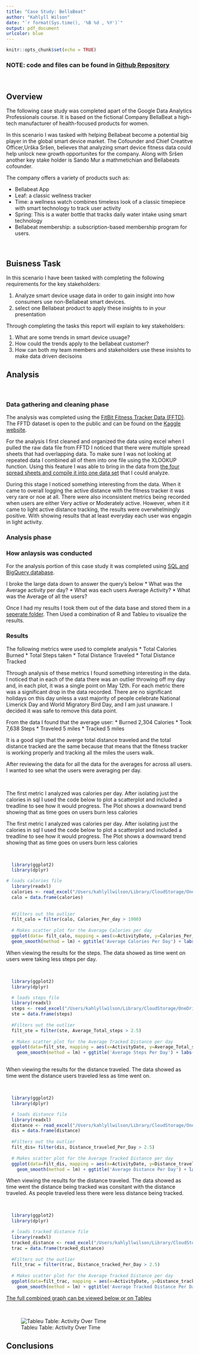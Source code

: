 ```yaml
---
title: "Case Study: BellaBeat"
author: "Kahlyll Wilson"
date: "`r format(Sys.time(), '%B %d , %Y')`"
output: pdf_document
urlcolor: blue
---
```


```r
knitr::opts_chunk$set(echo = TRUE)
```

### NOTE: code and files can be found in [Github Repository](https://github.com/Kwilso3412/Case_Study_BellaBeat)

<!----adds a blank page to make it more readable when converted to PDF --->
<p>&nbsp;</p>


## Overview

The following case study was completed apart of the Google Data Analytics Professionals course. It is based on the fictional Company BellaBeat a high-tech manufacturer of health-focused products for women. 

In this scenario I was tasked with helping Bellabeat become a potential big player in the global smart device market. The Cofounder and Chief Creatitve Officer,Urška Sršen, believes that analyzing smart device fitness data could help unlock new growth opportunites for the company. Along with Sršen another key stake holder is Sando Mur a mathmetichian and Bellabeats cofounder. 

The company offers a variety of products such as:

* Bellabeat App
* Leaf: a classic wellness tracker
* Time: a wellness watch combines timeless look of a classic timepiece with smart technology
to track user activity
* Spring: This is a water bottle that tracks daily water intake using smart technology
* Bellabeat membership: a subscription-based membership program for users.

<!----adds a blank line to make it more readable when converted to PDF --->
<p>&nbsp;</p>

## Buisness Task


In this scenario I have been tasked with completing the following requirements for the key stakeholders:

1. Analyze smart device usage data in order to gain insight into how consumers use non-Bellabeat smart devices.
2. select one Bellabeat product to apply these insights to in your presentation

Through completing the tasks this report will explain to key stakeholders:

1. What are some trends in smart device usuage?
2. How could the trends apply to the bellabeat customer?
3. How can both my team members and stakeholders use these insishts to make data driven decisoins

<!----adds a blank page to make it more readable when converted to PDF --->
\newpage

## Analysis

<!----adds a blank page to make it more readable when converted to PDF --->
<p>&nbsp;</p>

### Data gathering and cleaning phase
The analysis was completed using the [FitBit Fitness Tracker Data (FFTD)](https://www.kaggle.com/datasets/arashnic/fitbit). The FFTD dataset is open to the public and can be found on the [Kaggle website](https://www.kaggle.com/#). 

For the analysis I first cleaned and organized the data using excel when I pulled the raw data file from FFTD I noticed that there were multiple spread sheets that had overlapping data. To make sure I was not looking at repeated data I combined all of them into one file using the XLOOKUP function. Using this feature I was able to bring in the data from [the four spread sheets and compile it into one data set](https://github.com/Kwilso3412/Case_Study_BellaBeat/tree/main/FitBit%20Tracker%20data) that I could analyze. 

During this stage I noticed something interesting from the data. When it came to overall logging the active distance with the fitness tracker it was very rare or noe at all. There were also inconsistent metrics being recorded when users are either Very active or Moderately active. However, when it it came to light active distance tracking, the results were overwhelmingly positive. With showing results that at least everyday each user was engagin in light activity. 


### Analysis phase

### How anlaysis was conducted

For the analysis portion of this case study it was completed using [SQL and BigQuery database](https://github.com/Kwilso3412/Case_Study_BellaBeat/tree/main/SQL%20Query%20Code). 

I broke the large data down to answer the query's below 
  * What was the Average activity per day?
  * What was each users Average Activity?
  * What was the Average of all the users?
  
Once I had my results I took them out of the data base and stored them in a [seperate folder](https://github.com/Kwilso3412/Case_Study_BellaBeat/tree/main/SQL%20Query%20Code/Results). Then Used a combination of R and Tableu to visualize the results. 

### Results 

The following metrics were used to complete analysis
  * Total Calories Burned
  * Total Steps taken
  * Total Distance Traveled
  * Total Distance Tracked

Through analysis of these metrics I found something interesting in the data. I noticed that in each of the data there was an outlier throwing off my day and, in each plot, it was a single point on May 12th. For each metric there was a significant drop in the data recorded. There are no significant holidays on this day unless a vast majority of people celebrate National Limerick Day and World Migratory Bird Day, and I am just unaware. I decided it was safe to remove this data point. 

From the data I found that the average user:
  * Burned 2,304 Calories
  * Took 7,638 Steps
  * Traveled 5 miles
  * Tracked 5 miles 

It is a good sign that the averge total distance traveled and the total distance tracked are the same because that means that the fitness tracker is working properly and tracking all the miles the users walk. 

After reviewing the data for all the data for the averages for across all users. I wanted to see what the users were averaging per day. 

<!----adds a blank page to make it more readable when converted to PDF --->
<p>&nbsp;</p>

The first metric I analyzed was calories per day. After isolating just the calories in sql I used the code below to plot a scatterplot and included a treadline to see how it would progress. The Plot shows a downward trend showing that as time goes on users burn less calories

<!----adds a blank page to make it more readable when converted to PDF --->
\newpage

The first metric I analyzed was calories per day. After isolating just the calories in sql I used the code below to plot a scatterplot and included a treadline to see how it would progress. The Plot shows a downward trend showing that as time goes on users burn less calories

<!----adds a blank page to make it more readable when converted to PDF --->
<p>&nbsp;</p>

```r
  library(ggplot2)
  library(dplyr)

# loads calories file
  library(readxl)
  calories <- read_excel("/Users/kahlyllwilson/Library/CloudStorage/OneDrive-Personal/Desktop/Coding projects/R_Projects/Repository projects/Case_Study_Bellabeat/SQL Query Code/Results/Average Calories per day.xls")
  calo = data.frame(calories) 
  
    
  #Filters out the outlier
  filt_calo = filter(calo, Calories_Per_day > 1900) 
  
  # Makes scatter plot for the Average Calories per day
  ggplot(data= filt_calo, mapping = aes(x=ActivityDate, y=Calories_Per_day)) +geom_point() +
  geom_smooth(method = lm) + ggtitle('Average Calories Per Day') + labs(x = 'Day', y ='Calories')
```



<!----adds a blank page to make it more readable when converted to PDF --->
\newpage

When viewing the results for the steps. The data showed as time went on users were taking less steps per day. 

<!----adds a blank page to make it more readable when converted to PDF --->
<p>&nbsp;</p>


```r
  library(ggplot2)
  library(dplyr)

  # loads steps file 
  library(readxl)
  steps <- read_excel("/Users/kahlyllwilson/Library/CloudStorage/OneDrive-Personal/Desktop/Coding projects/R_Projects/Repository projects/Case_Study_Bellabeat/SQL Query Code/Results/Average steps per day.xls")
  ste = data.frame(steps)
  
  #Filters out the outlier
  filt_ste = filter(ste, Average_Total_steps > 2.5)
  
  # Makes scatter plot for the Average Tracked Distance per day
  ggplot(data=filt_ste, mapping = aes(x=ActivityDate, y=Average_Total_steps)) +geom_point() +
    geom_smooth(method = lm) + ggtitle('Average Steps Per Day') + labs(x = 'Day', y ='Steps')
  
```

<!----adds a blank page to make it more readable when converted to PDF --->
\newpage

When viewing the results for the distance traveled. The data showed as time went the distance users traveled less as time went on. 

<!----adds a blank page to make it more readable when converted to PDF --->
<p>&nbsp;</p>

```r
  library(ggplot2)
  library(dplyr)

  # loads distance file
  library(readxl)
  distance <- read_excel("/Users/kahlyllwilson/Library/CloudStorage/OneDrive-Personal/Desktop/Coding projects/R_Projects/Repository projects/Case_Study_Bellabeat/SQL Query Code/Results/Average Distance Traveled.xls")
  dis = data.frame(distance)
  
  #Filters out the outlier
  filt_dis= filter(dis, Distance_traveled_Per_Day > 2.5) 
  
  # Makes scatter plot for the Average Tracked Distance per day
  ggplot(data=filt_dis, mapping = aes(x=ActivityDate, y=Distance_traveled_Per_Day)) +geom_point() +
    geom_smooth(method = lm) + ggtitle('Average Distance Per Day') + labs(x = 'Day', y ='Distance (mi)')

```

<!----adds a blank page to make it more readable when converted to PDF --->
\newpage

When viewing the results for the distance traveled. The data showed as time went the distance being tracked was consitant with the distance traveled. As people traveled less there were less distance being tracked.

<!----adds a blank page to make it more readable when converted to PDF --->
<p>&nbsp;</p>

```r
  library(ggplot2)
  library(dplyr)

  # loads tracked distance file
  library(readxl)
  tracked_distance <- read_excel("/Users/kahlyllwilson/Library/CloudStorage/OneDrive-Personal/Desktop/Coding projects/R_Projects/Repository projects/Case_Study_Bellabeat/SQL Query Code/Results/Average Distance Tracked.xls")
  trac = data.frame(tracked_distance)
  
  #Filters out the outlier
  filt_trac = filter(trac, Distance_tracked_Per_Day > 2.5) 
  
  # Makes scatter plot for the Average Tracked Distance per day
  ggplot(data=filt_trac, mapping = aes(x=ActivityDate, y=Distance_tracked_Per_Day)) +geom_point() +
    geom_smooth(method = lm) + ggtitle('Average Tracked Distance Per Day') + labs(x = 'Day', y ='Distance (mi)')


```

<!----adds a blank page to make it more readable when converted to PDF --->
\newpage

 [The full combined graph can be viewed below or on Tableu](https://public.tableau.com/views/CaseStudyBellaBeatFitnessTracker/Sheet1?:language=en-US&:display_count=n&:origin=viz_share_link) 
 
 <!----adds a blank page to make it more readable when converted to PDF --->
<p>&nbsp;</p>

![Tableu Table: Activity Over Time](/Users/kahlyllwilson/Library/CloudStorage/OneDrive-Personal/Desktop/Coding projects/R_Projects/Repository projects/Case_Study_Bellabeat/Tableau/Activity Over Time.png)


<!----adds a blank page to make it more readable when converted to PDF --->
\newpage

## Conclusions

